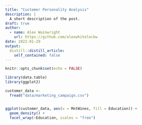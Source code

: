 ```yaml
---
title: "Customer Personality Analysis"
description: |
  A short description of the post.
draft: true
author:
  - name: Alex Wainwright
    url: https://github.com/alexwhitelockw
date: 2022-01-29
output:
  distill::distill_article:
    self_contained: false
---
```



```r
knitr::opts_chunk$set(echo = FALSE)

library(data.table)
library(ggplot2)
```

```r

customer_data <-
  fread("data/marketing_campaign.csv")


ggplot(customer_data, aes(x = MntWines, fill = Education)) +
  geom_density() +
  facet_wrap(~Education, scales = "free")
```




